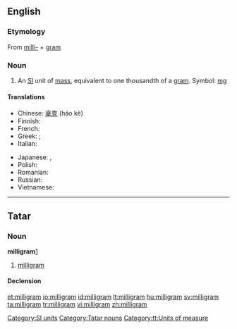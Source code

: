 ==English==
{{wikipedia}}

===Etymology===
From [[milli-]] + [[gram]]

===Noun===
{{en-noun}}

# An [[SI]] unit of [[mass]], equivalent to one thousandth of a [[gram]]. Symbol: [[mg]]

====Translations====
{{trans-top|milligram}}
* Chinese: [[毫克]] (háo kè)
* Finnish: {{t+|fi|milligramma}}
* French: {{t+|fr|milligramme|m}}
* Greek: ; {{t+|el|χιλιοστόγραμμο|n|sc=Grek}}
* Italian: {{t-|it|milligrammo}}
{{trans-mid}}
* Japanese: {{t-|ja|マイクログラム|tr=maikuro guramu|sc=Jpan}}, {{t+|ja|mg}}
* Polish: {{l|pl|miligram}} {{m}}
* Romanian: {{t|ro|miligram|n}}
* Russian: {{t+|ru|миллиграмм|m|tr=milligrámm|sc=Cyrl}}
* Vietnamese: {{t+|vi|miligam|xs=Vietnamese}}
{{trans-bottom}}

[[Category:SI units]]

----

==Tatar==

===Noun===
'''milligram'''[http://search.rferl.org/1254_searchobject.asp?searchIndex=azatliq&searchtext=milligram]

# [[#English|milligram]]

====Declension====
{{tt-latin-noun|nıñ|ga|nı|da|nan}}

[[Category:Tatar nouns]]
[[Category:tt:Units of measure]]

[[et:milligram]]
[[io:milligram]]
[[id:milligram]]
[[lt:milligram]]
[[hu:milligram]]
[[sv:milligram]]
[[ta:milligram]]
[[tr:milligram]]
[[vi:milligram]]
[[zh:milligram]]